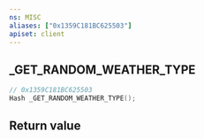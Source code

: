 ```yaml
---
ns: MISC
aliases: ["0x1359C181BC625503"]
apiset: client
---
```

## _GET_RANDOM_WEATHER_TYPE

```c
// 0x1359C181BC625503
Hash _GET_RANDOM_WEATHER_TYPE();
```



## Return value